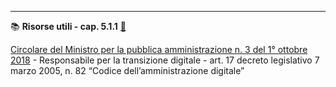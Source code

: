 ----

::: {.callout-tip icon=false #res-5.1.1 .risorsa}

📚 **Risorse utili - cap. 5.1.1** [🔗](#res-5.1.1){.link-req}

[Circolare del Ministro per la pubblica amministrazione n. 3 del 1° ottobre 2018](https://www.funzionepubblica.gov.it/sites/funzionepubblica.gov.it/files/Circolare_n_3_10_2018.pdf) - Responsabile per la transizione digitale - art. 17 decreto legislativo 7 marzo 2005, n. 82 "Codice dell'amministrazione digitale"

:::
